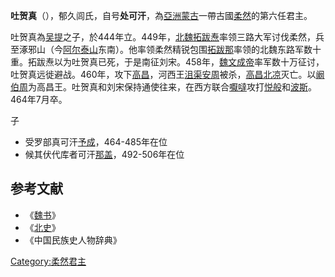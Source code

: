 {{No footnotes|time=2020-12-12T10:45:53+00:00}}
'''吐贺真'''（{{bd|？||464年|catIdx=Yu,郁}}），郁久闾氏，自号'''处可汗'''，為[[亞洲|亞洲]][[蒙古|蒙古]]一帶古國[[柔然|柔然]]的第六任君主。

吐贺真為[[吴提|吴提]]之子，於444年立。449年，[[北魏|北魏]][[拓跋焘|拓跋焘]]率领三路大军讨伐柔然，兵至涿邪山（今[[阿尔泰山|阿尔泰山]]东南）。他率领柔然精锐包围[[拓跋那|拓跋那]]率领的北魏东路军数十重。拓跋焘以为吐贺真已死，于是南征刘宋。458年，[[魏文成帝|魏文成帝]]率军数十万征讨，吐贺真远徙避战。460年，攻下[[高昌|高昌]]，河西王[[沮渠安周|沮渠安周]]被杀，[[高昌北凉|高昌北凉]]灭亡。以[[阚伯周|阚伯周]]为高昌王。吐贺真和刘宋保持通使往来，在西方联合[[嚈噠|嚈噠]]攻打[[悦般|悦般]]和[[波斯|波斯]]。464年7月卒。
;子																																																												
* 受罗部真可汗[[予成|予成]]，464-485年在位
* 候其伏代库者可汗[[那盖|那盖]]，492-506年在位	
{{start box}}
{{s-before|[[吴提|吴提]]}}
{{s-title|[[柔然|柔然]]可汗|444年立}}
{{s-after|[[予成|予成]]}}
{{end box}}
{{柔然可汗}}
==参考文献==
* 《[[魏书|魏书]]》
* 《[[北史|北史]]》
* 《中国民族史人物辞典》
[[Category:柔然君主|Category:柔然君主]]
{{bio-stub}}